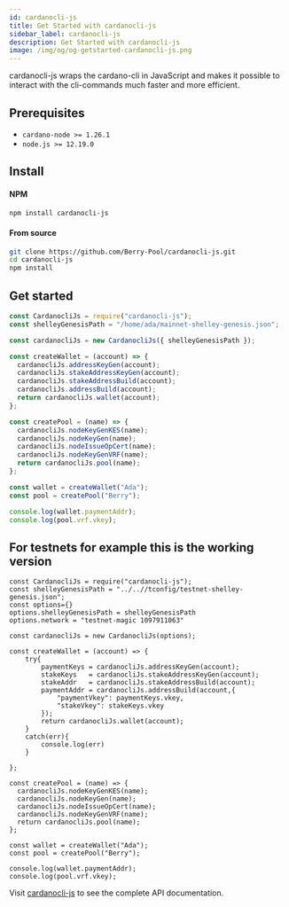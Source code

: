 ```yaml
---
id: cardanocli-js
title: Get Started with cardanocli-js
sidebar_label: cardanocli-js
description: Get Started with cardanocli-js
image: /img/og/og-getstarted-cardanocli-js.png
---
```


cardanocli-js wraps the cardano-cli in JavaScript and makes it possible to interact with the cli-commands much faster and more efficient.

## Prerequisites

- `cardano-node >= 1.26.1`
- `node.js >= 12.19.0`

## Install

#### NPM

```bash
npm install cardanocli-js
```

#### From source

```bash
git clone https://github.com/Berry-Pool/cardanocli-js.git
cd cardanocli-js
npm install
```

## Get started

```javascript
const CardanocliJs = require("cardanocli-js");
const shelleyGenesisPath = "/home/ada/mainnet-shelley-genesis.json";

const cardanocliJs = new CardanocliJs({ shelleyGenesisPath });

const createWallet = (account) => {
  cardanocliJs.addressKeyGen(account);
  cardanocliJs.stakeAddressKeyGen(account);
  cardanocliJs.stakeAddressBuild(account);
  cardanocliJs.addressBuild(account);
  return cardanocliJs.wallet(account);
};

const createPool = (name) => {
  cardanocliJs.nodeKeyGenKES(name);
  cardanocliJs.nodeKeyGen(name);
  cardanocliJs.nodeIssueOpCert(name);
  cardanocliJs.nodeKeyGenVRF(name);
  return cardanocliJs.pool(name);
};

const wallet = createWallet("Ada");
const pool = createPool("Berry");

console.log(wallet.paymentAddr);
console.log(pool.vrf.vkey);
```

## For testnets for example this is the working version

```
const CardanocliJs = require("cardanocli-js");
const shelleyGenesisPath = "../..//tconfig/testnet-shelley-genesis.json";
const options={}
options.shelleyGenesisPath = shelleyGenesisPath
options.network = "testnet-magic 1097911063"

const cardanocliJs = new CardanocliJs(options);

const createWallet = (account) => {
    try{
        paymentKeys = cardanocliJs.addressKeyGen(account);
        stakeKeys   = cardanocliJs.stakeAddressKeyGen(account);
        stakeAddr   = cardanocliJs.stakeAddressBuild(account);
        paymentAddr = cardanocliJs.addressBuild(account,{
            "paymentVkey": paymentKeys.vkey,
            "stakeVkey": stakeKeys.vkey
        });
        return cardanocliJs.wallet(account);
    }
    catch(err){
        console.log(err)
    }

};

const createPool = (name) => {
  cardanocliJs.nodeKeyGenKES(name);
  cardanocliJs.nodeKeyGen(name);
  cardanocliJs.nodeIssueOpCert(name);
  cardanocliJs.nodeKeyGenVRF(name);
  return cardanocliJs.pool(name);
};

const wallet = createWallet("Ada");
const pool = createPool("Berry");

console.log(wallet.paymentAddr);
console.log(pool.vrf.vkey);
```


Visit [cardanocli-js](https://github.com/miguelaeh/cardanocli-js/) to see the complete API documentation.
